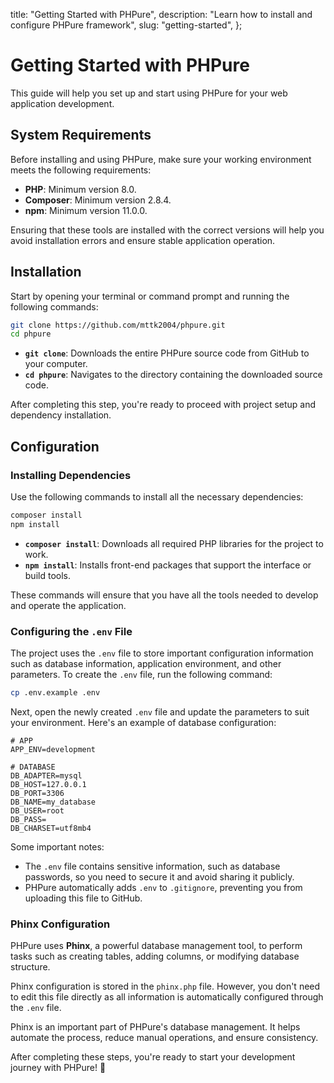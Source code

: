   title: "Getting Started with PHPure",
  description: "Learn how to install and configure PHPure framework",
  slug: "getting-started",
};

# Getting Started with PHPure

This guide will help you set up and start using PHPure for your web application development.

## System Requirements

Before installing and using PHPure, make sure your working environment meets the following requirements:

- **PHP**: Minimum version 8.0.
- **Composer**: Minimum version 2.8.4.
- **npm**: Minimum version 11.0.0.

Ensuring that these tools are installed with the correct versions will help you avoid installation errors and ensure stable application operation.

## Installation

Start by opening your terminal or command prompt and running the following commands:

```bash
git clone https://github.com/mttk2004/phpure.git
cd phpure
```

- **`git clone`**: Downloads the entire PHPure source code from GitHub to your computer.
- **`cd phpure`**: Navigates to the directory containing the downloaded source code.

After completing this step, you're ready to proceed with project setup and dependency installation.

## Configuration

### Installing Dependencies

Use the following commands to install all the necessary dependencies:

```bash
composer install
npm install
```

- **`composer install`**: Downloads all required PHP libraries for the project to work.
- **`npm install`**: Installs front-end packages that support the interface or build tools.

These commands will ensure that you have all the tools needed to develop and operate the application.

### Configuring the `.env` File

The project uses the `.env` file to store important configuration information such as database information, application environment, and other parameters. To create the `.env` file, run the following command:

```bash
cp .env.example .env
```

Next, open the newly created `.env` file and update the parameters to suit your environment. Here's an example of database configuration:

```env
# APP
APP_ENV=development

# DATABASE
DB_ADAPTER=mysql
DB_HOST=127.0.0.1
DB_PORT=3306
DB_NAME=my_database
DB_USER=root
DB_PASS=
DB_CHARSET=utf8mb4
```

Some important notes:

- The `.env` file contains sensitive information, such as database passwords, so you need to secure it and avoid sharing it publicly.
- PHPure automatically adds `.env` to `.gitignore`, preventing you from uploading this file to GitHub.

### Phinx Configuration

PHPure uses **Phinx**, a powerful database management tool, to perform tasks such as creating tables, adding columns, or modifying database structure.

Phinx configuration is stored in the `phinx.php` file. However, you don't need to edit this file directly as all information is automatically configured through the `.env` file.

Phinx is an important part of PHPure's database management. It helps automate the process, reduce manual operations, and ensure consistency.

After completing these steps, you're ready to start your development journey with PHPure! 🚀
